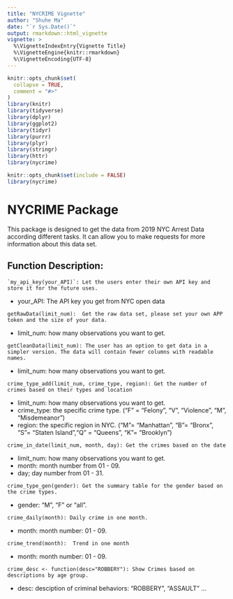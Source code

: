 ---
title: "NYCRIME Vignette"
author: "Shuhe Ma"
date: "`r Sys.Date()`"
output: rmarkdown::html_vignette
vignette: >
  %\VignetteIndexEntry{Vignette Title}
  %\VignetteEngine{knitr::rmarkdown}
  %\VignetteEncoding{UTF-8}
---

```{r echo=FALSE}
knitr::opts_chunk$set(
  collapse = TRUE,
  comment = "#>"
)
library(knitr)
library(tidyverse)
library(dplyr)
library(ggplot2)
library(tidyr)
library(purrr)
library(plyr)
library(stringr)
library(httr)
library(nycrime)
```

```{r setup}
knitr::opts_chunk$set(include = FALSE)
library(nycrime)
```
# NYCRIME Package
This package is designed to get the data from 2019 NYC Arrest Data according different tasks. It can allow you to make requests for more
information about this data set.

## Function Description:

```{}
`my_api_key(your_API)`: Let the users enter their own API key and store it for the future uses.
```
- your_API: The API key you get from NYC open data

```{}
getRawData(limit_num):  Get the raw data set, please set your own APP token and the size of your data.
```
- limit_num: how many observations you want to get.

```{}
getCleanData(limit_num): The user has an option to get data in a simpler version. The data will contain fewer columns with readable names.
```
- limit_num: how many observations you want to get.

```{}
crime_type_add(limit_num, crime_type, region): Get the number of crimes based on their types and location
```
- limit_num: how many observations you want to get.
- crime_type: the specific crime type. ("F" = "Felony",  "V", "Violence", "M", "Misdemeanor")
- region: the specific region in NYC. ("M"= "Manhattan", "B"= "Bronx", "S"= "Staten Island","Q" = "Queens", "K"= "Brooklyn")

```{}
crime_in_date(limit_num, month, day): Get the crimes based on the date
```
- limit_num: how many observations you want to get.
- month: month number from 01 - 09.
- day; day number from 01 - 31.

```{}
crime_type_gen(gender): Get the summary table for the gender based on the crime types.
```
- gender: "M", "F" or "all".

```{}
crime_daily(month): Daily crime in one month.
```
- month: month number: 01 - 09.

```{}
crime_trend(month):  Trend in one month
```
- month: month number: 01 - 09.

```{}
crime_desc <- function(desc="ROBBERY"): Show Crimes based on descriptions by age group.
```
- desc: desciption of criminal behaviors: "ROBBERY", "ASSAULT" ...
